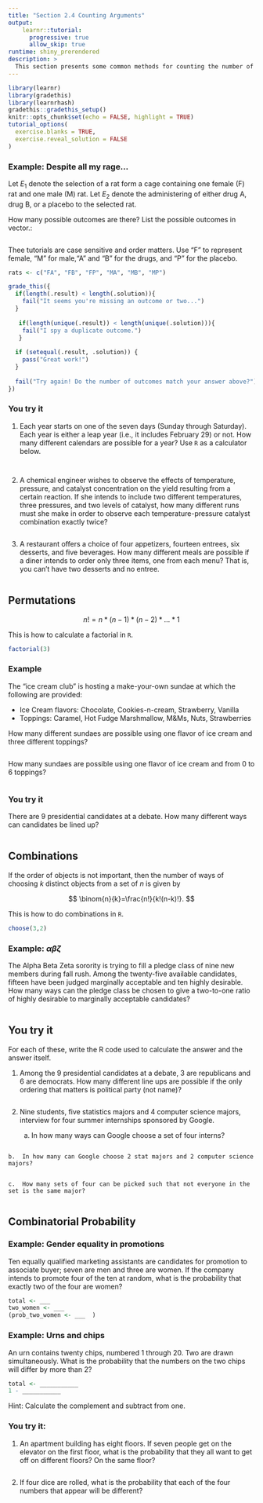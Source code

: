 ```yaml
---
title: "Section 2.4 Counting Arguments"
output: 
    learnr::tutorial:
      progressive: true
      allow_skip: true
runtime: shiny_prerendered
description: > 
  This section presents some common methods for counting the number of outcomes in a set.  When there are a lot of outcomes in an experiment, it is convenient to have a method of determining how many outcomes there are in $S$.
---
```


```r
library(learnr)
library(gradethis)
library(learnrhash)
gradethis::gradethis_setup()
knitr::opts_chunk$set(echo = FALSE, highlight = TRUE)
tutorial_options(
  exercise.blanks = TRUE, 
  exercise.reveal_solution = FALSE
)
```

### Example: Despite all my rage...
Let $E_{1}$ denote the selection of a rat form a cage containing one female (F) rat and one male (M) rat.  Let $E_{2}$ denote the administering of either drug A, drug B, or a placebo to the selected rat.

How many possible outcomes are there?
<!---
```r
question_text(
  "How many possible outcomes are there? Enter numeric answer below.",
  answer("", message = "Don't forget to capitalize", correct=TRUE),
  allow_retry = TRUE,
  trim = FALSE
)
```
--->
List the possible outcomes in vector.:

```r

```

:::{#ex1b-hint}
Thee tutorials are case sensitive and order matters. Use "F" to represent female, "M" for male,"A" and "B" for the drugs, and "P" for the placebo.
:::

```r
rats <- c("FA", "FB", "FP", "MA", "MB", "MP")
```

```r
grade_this({
  if(length(.result) < length(.solution)){
    fail("It seems you're missing an outcome or two...")
  }
  
   if(length(unique(.result)) < length(unique(.solution))){
    fail("I spy a duplicate outcome.")
   }
  
  if (setequal(.result, .solution)) {
    pass("Great work!")
  }
  
  fail("Try again! Do the number of outcomes match your answer above?")
})
```

### You try it

1.  Each year starts on one of the seven days (Sunday through Saturday). Each year is either a leap year (i.e., it includes February 29) or not. How many different calendars are possible for a year? Use `R` as a calculator below.

```r

```

```r

```

2.  A chemical engineer wishes to observe the effects of temperature, pressure, and catalyst concentration on the yield resulting from a certain reaction. If she intends to include two different temperatures, three pressures, and two levels of catalyst, how many different runs must she make in order to observe each temperature-pressure catalyst combination exactly twice?

```r

```


3.  A restaurant offers a choice of four appetizers, fourteen entrees, six desserts, and five beverages. How many different meals are possible if a diner intends to order only three items, one from each menu? That is, you can't have two desserts and no entree.

```r

```

## Permutations

$$
n! = n * (n-1) * (n-2) * \ldots * 1
$$

This is how to calculate a factorial in `R`.

```r
factorial(3)
```

### Example

The "ice cream club" is hosting a make-your-own sundae at which the following are provided:

-   Ice Cream flavors: Chocolate, Cookies-n-cream, Strawberry, Vanilla
-   Toppings: Caramel, Hot Fudge Marshmallow, M&Ms, Nuts, Strawberries

How many different sundaes are possible using one flavor of ice cream and three different toppings?

```r

```

How many sundaes are possible using one flavor of ice cream and from 0 to 6 toppings?

```r

```

### You try it

There are 9 presidential candidates at a debate. How many different ways can candidates be lined up?

```r

```

## Combinations

If the order of objects is not important, then the number of ways of choosing $k$ distinct objects from a set of $n$ is given by

$$
\binom{n}{k}=\frac{n!}{k!(n-k)!}.
$$


This is how to do combinations in `R`.

```r
choose(3,2)
```

### Example: $\alpha\beta\zeta$

The Alpha Beta Zeta sorority is trying to fill a pledge class of nine new members during fall rush. Among the twenty-five available candidates, fifteen have been judged marginally acceptable and ten highly desirable. How many ways can the pledge class be chosen to give a two-to-one ratio of highly desirable to marginally acceptable candidates?

```r

```

## You try it

For each of these, write the R code used to calculate the answer and the answer itself.

1.  Among the 9 presidential candidates at a debate, 3 are republicans and 6 are democrats. How many different line ups are possible if the only ordering that matters is political party (not name)?

```r

```


2.  Nine students, five statistics majors and 4 computer science majors, interview for four summer internships sponsored by Google.

    a.  In how many ways can Google choose a set of four interns?
    
```r

```

    b.  In how many can Google choose 2 stat majors and 2 computer science majors?
    
```r

```

    c.  How many sets of four can be picked such that not everyone in the set is the same major?
    
```r

```    

## Combinatorial Probability

### Example: Gender equality in promotions

Ten equally qualified marketing assistants are candidates for promotion to associate buyer; seven are men and three are women. If the company intends to promote four of the ten at random, what is the probability that exactly two of the four are women?

```r
total <- ___  
two_women <- ___  
(prob_two_women <- ___  )
```

### Example: Urns and chips

An urn contains twenty chips, numbered 1 through 20. Two are drawn simultaneously. What is the probability that the numbers on the two chips will differ by more than 2? 
```r
total <- ___________
1 - ___________
```

:::{#ex5-hint}
Hint: Calculate the complement and subtract from one.
:::

### You try it:

1.  An apartment building has eight floors. If seven people get on the elevator on the first floor, what is the probability that they all want to get off on different floors? On the same floor?

```r

```


2.  If four dice are rolled, what is the probability that each of the four numbers that appear will be different?

```r

```



